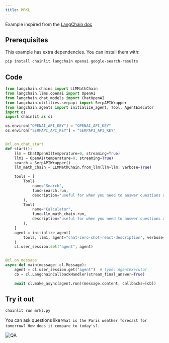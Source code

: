 ```yaml
---
title: MRKL
---
```


Example inspired from the [LangChain doc](https://js.langchain.com/docs/modules/agents/how_to/custom_mrkl_agent)

## Prerequisites

This example has extra dependencies. You can install them with:

```bash
pip install chainlit langchain openai google-search-results
```

## Code

```python mrkl.py
from langchain.chains import LLMMathChain
from langchain.llms.openai import OpenAI
from langchain.chat_models import ChatOpenAI
from langchain.utilities.serpapi import SerpAPIWrapper
from langchain.agents import initialize_agent, Tool, AgentExecutor
import os
import chainlit as cl

os.environ["OPENAI_API_KEY"] = "OPENAI_API_KEY"
os.environ["SERPAPI_API_KEY"] = "SERPAPI_API_KEY"


@cl.on_chat_start
def start():
    llm = ChatOpenAI(temperature=0, streaming=True)
    llm1 = OpenAI(temperature=0, streaming=True)
    search = SerpAPIWrapper()
    llm_math_chain = LLMMathChain.from_llm(llm=llm, verbose=True)

    tools = [
        Tool(
            name="Search",
            func=search.run,
            description="useful for when you need to answer questions about current events. You should ask targeted questions",
        ),
        Tool(
            name="Calculator",
            func=llm_math_chain.run,
            description="useful for when you need to answer questions about math",
        ),
    ]
    agent = initialize_agent(
        tools, llm1, agent="chat-zero-shot-react-description", verbose=True
    )
    cl.user_session.set("agent", agent)


@cl.on_message
async def main(message: cl.Message):
    agent = cl.user_session.get("agent")  # type: AgentExecutor
    cb = cl.LangchainCallbackHandler(stream_final_answer=True)

    await cl.make_async(agent.run)(message.content, callbacks=[cb])
```

## Try it out

```bash
chainlit run mrkl.py
```

You can ask questions like `What is the Paris weather forecast for tomorrow? How does it compare to today's?`.

![QA](/images/mrkl.png)
